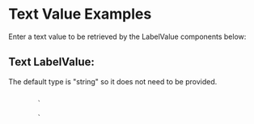 
<div className="playground-section">
    <h1>Text Value Examples</h1>
    <p>
        Enter a text value to be retrieved by the LabelValue components below:
    </p>
    <TextInput path="label-value-test-text-input" />
    <h2>Text LabelValue:</h2>
    <p>
        The default type is &quot;string&quot; so it does not need to be
        provided.
    </p>
    <code>
        `
        <LabelValue
            label="Text LabelValue with path prop"
            path="label-value-test-text-input"
        />
        `
    </code>
    <div className="label-value-container">
        <LabelValue
            label="Text LabelValue with path prop"
            path="label-value-test-text-input"
        />
    </div>
</div>
